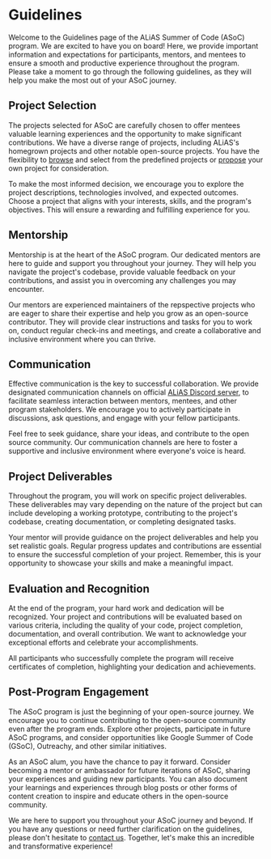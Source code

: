 
# Guidelines

Welcome to the Guidelines page of the ALiAS Summer of Code (ASoC) program. We are excited to have you on board! Here, we provide important information and expectations for participants, mentors, and mentees to ensure a smooth and productive experience throughout the program. Please take a moment to go through the following guidelines, as they will help you make the most out of your ASoC journey.

## Project Selection

The projects selected for ASoC are carefully chosen to offer mentees valuable learning experiences and the opportunity to make significant contributions. We have a diverse range of projects, including ALiAS's homegrown projects and other notable open-source projects. You have the flexibility to [browse](projects/browse-projects) and select from the predefined projects or [propose](/projects/submit-project-proposal) your own project for consideration.

To make the most informed decision, we encourage you to explore the project descriptions, technologies involved, and expected outcomes. Choose a project that aligns with your interests, skills, and the program's objectives. This will ensure a rewarding and fulfilling experience for you.

## Mentorship

Mentorship is at the heart of the ASoC program. Our dedicated mentors are here to guide and support you throughout your journey. They will help you navigate the project's codebase, provide valuable feedback on your contributions, and assist you in overcoming any challenges you may encounter.

Our mentors are experienced maintainers of the repspective projects who are eager to share their expertise and help you grow as an open-source contributor. They will provide clear instructions and tasks for you to work on, conduct regular check-ins and meetings, and create a collaborative and inclusive environment where you can thrive.

## Communication

Effective communication is the key to successful collaboration. We provide designated communication channels on official [ALiAS Discord server](https://discord.gg/7DYnMMr8), to facilitate seamless interaction between mentors, mentees, and other program stakeholders. We encourage you to actively participate in discussions, ask questions, and engage with your fellow participants.

Feel free to seek guidance, share your ideas, and contribute to the open source community. Our communication channels are here to foster a supportive and inclusive environment where everyone's voice is heard.

## Project Deliverables

Throughout the program, you will work on specific project deliverables. These deliverables may vary depending on the nature of the project but can include developing a working prototype, contributing to the project's codebase, creating documentation, or completing designated tasks.

Your mentor will provide guidance on the project deliverables and help you set realistic goals. Regular progress updates and contributions are essential to ensure the successful completion of your project. Remember, this is your opportunity to showcase your skills and make a meaningful impact.

## Evaluation and Recognition

At the end of the program, your hard work and dedication will be recognized. Your project and contributions will be evaluated based on various criteria, including the quality of your code, project completion, documentation, and overall contribution. We want to acknowledge your exceptional efforts and celebrate your accomplishments.

All participants who successfully complete the program will receive certificates of completion, highlighting your dedication and achievements.

## Post-Program Engagement

The ASoC program is just the beginning of your open-source journey. We encourage you to continue contributing to the open-source community even after the program ends. Explore other projects, participate in future ASoC programs, and consider opportunities like Google Summer of Code (GSoC), Outreachy, and other similar initiatives.

As an ASoC alum, you have the chance to pay it forward. Consider becoming a mentor or ambassador for future iterations of ASoC, sharing your experiences and guiding new participants. You can also document your learnings and experiences through blog posts or other forms of content creation to inspire and educate others in the open-source community.

We are here to support you throughout your ASoC journey and beyond. If you have any questions or need further clarification on the guidelines, please don't hesitate to [contact us](/contact-us). Together, let's make this an incredible and transformative experience!
